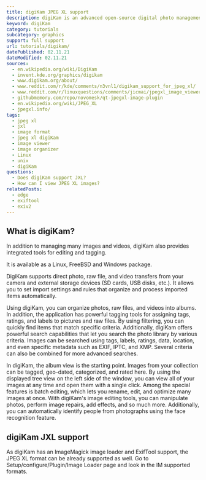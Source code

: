 ```yaml
---
title: digiKam JPEG XL support
description: digiKam is an advanced open-source digital photo management application. Learn how to use JXL images within Geeqie.
keyword: digiKam
category: tutorials
subcategory: graphics
support: full support
url: tutorials/digikam/
datePublished: 02.11.21
dateModified: 02.11.21
sources:
  - en.wikipedia.org/wiki/DigiKam
  - invent.kde.org/graphics/digikam
  - www.digikam.org/about/
  - www.reddit.com/r/kde/comments/n3vnl1/digikam_support_for_jpeg_xl/
  - www.reddit.com/r/linuxquestions/comments/jicmai/jpegxl_image_viewer/
  - githubmemory.com/repo/novomesk/qt-jpegxl-image-plugin
  - en.wikipedia.org/wiki/JPEG_XL
  - jpegxl.info/
tags:
  - jpeg xl
  - jxl
  - image format
  - jpeg xl digiKam
  - image viewer
  - image organizer
  - Linux
  - unix
  - digiKam
questions:
  - Does digiKam support JXL?
  - How can I view JPEG XL images?
relatedPosts:
  - edge
  - exiftool
  - exiv2
---
```


## What is digiKam?

In addition to managing many images and videos, digiKam also provides integrated tools for editing and tagging.

It is available as a Linux, FreeBSD and Windows package.

DigiKam supports direct photo, raw file, and video transfers from your camera and external storage devices (SD cards, USB disks, etc.). It allows you to set import settings and rules that organize and process imported items automatically.

Using digiKam, you can organize photos, raw files, and videos into albums. In addition, the application has powerful tagging tools for assigning tags, ratings, and labels to pictures and raw files. By using filtering, you can quickly find items that match specific criteria. Additionally, digiKam offers powerful search capabilities that let you search the photo library by various criteria. Images can be searched using tags, labels, ratings, data, location, and even specific metadata such as EXIF, IPTC, and XMP. Several criteria can also be combined for more advanced searches.

In digiKam, the album view is the starting point. Images from your collection can be tagged, geo-dated, categorized, and rated here. By using the displayed tree view on the left side of the window, you can view all of your images at any time and open them with a single click. Among the special features is batch editing, which lets you rename, edit, and optimize many images at once. With digiKam's image editing tools, you can manipulate photos, perform image repairs, add effects, and so much more. Additionally, you can automatically identify people from photographs using the face recognition feature.

## digiKam JXL support

As digiKam has an ImageMagick image loader and ExifTool support, the JPEG XL format can be already supported as well.
Go to Setup/configure/Plugin/Image Loader page and look in the IM supported formats.
